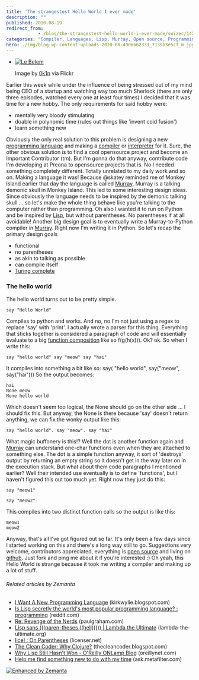 ```yaml
---
title: 'The strangestest Hello World I ever made'
description: ""
published: 2010-08-19
redirect_from: 
            - /blog/the-strangestest-hello-world-i-ever-made/swizec/1429
categories: "Compiler, Languages, Lisp, Murray, Open source, Programming, Programming language, python, Turing completeness, Uncategorized"
hero: ./img/blog-wp-content-uploads-2010-08-4906662333_7139b3e5cf_m.jpg
---
```

- [![Le Belem](./img/blog-wp-content-uploads-2010-08-4906662333_7139b3e5cf_m.jpg "Le Belem")](http://www.flickr.com/photos/48298733@N07/4906662333)

  Image by [0k1n](http://www.flickr.com/photos/48298733@N07/4906662333) via Flickr

Earlier this week while under the influence of being stressed out of my mind being CEO of a startup and watching way too much Sherlock (there are only three episodes, watched every one at least four times) I decided that it was time for a new hobby. The only requirements for said hobby were:

- mentally very bloody stimulating
- doable in polynomic time (rules out things like &#x27;invent cold fusion&#x27;)
- learn something new

Obviously the only real solution to this problem is designing a new [programming language](http://en.wikipedia.org/wiki/Programming_language "Programming language") and making a [compiler](http://en.wikipedia.org/wiki/Compiler "Compiler") or [interpreter](http://en.wikipedia.org/wiki/Interpreter_%28computing%29 "Interpreter (computing)") for it. Sure, the other obvious solution is to find a cool opensource project and become an Important Contributor (tm). But I&#x27;m gonna do that anyway, contribute code I&#x27;m developing at Preona to opensource projects that is. No I needed something completely different. Totally unrelated to my daily work and so on. Making a language it was! Because @skatey reminded me of Monkey Island earlier that day the language is called [Murray](http://github.com/Swizec/Murray). Murray is a talking demonic skull in Monkey Island. This led to some interesting design ideas. Since obviously the language needs to be inspired by the demonic talking skull ... so let&#x27;s make the whole thing behave like you&#x27;re talking to the computer rather than programming. Oh also I wanted it to run on Python and be inspired by [Lisp](http://en.wikipedia.org/wiki/Lisp_%28programming_language%29 "Lisp (programming language)"), but without parentheses. No parentheses if at all avoidable! Another big design goal is to eventually write a Murray-to-Python compiler in [Murray](http://github.com/Swizec/Murray). Right now I&#x27;m writing it in Python. So let&#x27;s recap the primary design goals

- functional
- no parentheses
- as akin to talking as possible
- can compile itself
- [Turing complete](http://en.wikipedia.org/wiki/Turing_completeness "Turing completeness")

### The hello world

The hello world turns out to be pretty simple.

```murray
say "Hello World"
```

Compiles to python and works. And no, no I&#x27;m not just using a regex to replace &#x27;say&#x27; with &#x27;print&#x27;. I actually wrote a parser for this thing. Everything that sticks together is considered a paragraph of code and will essentially evaluate to a big [function composition](http://en.wikipedia.org/wiki/Function_composition "Function composition") like so f(g(h(x))). Ok? ok. So when I write this:

```murray
say "hello world" say "meow" say "hai"
```

It compiles into something a bit like so: say( &quot;hello world&quot;, say(&quot;meow&quot;, say(&quot;hai&quot;))) So the output becomes:

```undefined
hai
None meow
None hello world
```

Which doesn&#x27;t seem too logical, the None should go on the other side ... I should fix this. But anyway, the None is there because &#x27;say&#x27; doesn&#x27;t return anything, we can fix the wonky output like this:

```murray
say "hello world". say "meow". say "hai"
```

What magic buffonery is this!? Well the dot is another function again and [Murray](http://github.com/Swizec/Murray) can understand one-char functions even when they are attached to something else. The dot is a simple function anyway, it sort of &#x27;destroys&#x27; output by returning an empty string so it doesn&#x27;t get in the way later on in the execution stack. But what about them code paragraphs I mentioned earlier? Well their intended use eventually is to define &#x27;functions&#x27;, but I haven&#x27;t figured this out too much yet. Right now they just do this:

```murray
say "meow1"

say "meow2"
```

This compiles into two distinct function calls so the output is like this:

```undefined
meow1
meow2
```

Anyway, that&#x27;s all I&#x27;ve got figured out so far. It&#x27;s only been a few days since I started working on this and there&#x27;s a long way still to go. Suggestions very welcome, contributors appreciated, everything is [open source](http://www.wikinvest.com/concept/Open_Source "Open Source") and living on [github](http://github.com/Swizec/Murray). Just fork and ping me about it if you&#x27;re interested :) Oh yeah, this Hello World is strange because it took me writing a compiler and making up a lot of stuff.

###### Related articles by Zemanta

- [I Want A New Programming Language](http://kirkwylie.blogspot.com/2010/08/i-want-new-programming-language.html) (kirkwylie.blogspot.com)
- [Is Lisp secretly the world&#x27;s most popular programming language? : programming](http://www.reddit.com/r/programming/comments/280is/is_lisp_secretly_the_worlds_most_popular/) (reddit.com)
- [Re: Revenge of the Nerds](http://www.paulgraham.com/icadmore.html) (paulgraham.com)
- [Lisp sans (((paren-theses ((hell))))) | Lambda the Ultimate](http://lambda-the-ultimate.org/node/1646) (lambda-the-ultimate.org)
- [lice! : On Parentheses](http://blog.licenser.net/2010/07/08/on-parentheses) (licenser.net)
- [The Clean Coder: Why Clojure?](http://thecleancoder.blogspot.com/2010/08/why-clojure.html) (thecleancoder.blogspot.com)
- [Why Lisp Still Hasn&#x27;t Won - O&#x27;Reilly ONLamp Blog](http://www.oreillynet.com/onlamp/blog/2005/12/why_lisp_still_hasnt_won.html) (oreillynet.com)
- [Help me find something new to do with my time](http://ask.metafilter.com/162577/Help-me-find-something-new-to-do-with-my-time) (ask.metafilter.com)

[![Enhanced by Zemanta](http://img.zemanta.com/zemified_e.png?x-id=0f444050-7748-4c28-8a4c-b172081bb171)](http://www.zemanta.com/ "Enhanced by Zemanta")
